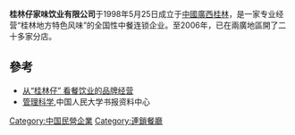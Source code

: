 '''桂林仔家味饮业有限公司'''于1998年5月25日成立于[[中國|中國]][[廣西|廣西]][[桂林|桂林]]，是一家专业经营“桂林地方特色风味”的全国性中餐连锁企业。至2006年，已在兩廣地區開了二十多家分店。

==參考==
*[http://www.cnki.com.cn/Article/CJFDTotal-GGDG200102019.htm 从“桂林仔” 看餐饮业的品牌经营] {{Wayback|url=http://www.cnki.com.cn/Article/CJFDTotal-GGDG200102019.htm |date=20170927160013 }}
*[https://books.google.com/books?id=QNl5AAAAIAAJ&q=%22%E6%A1%82%E6%9E%97%E4%BB%94%22+-inpublisher:icon&dq=%22%E6%A1%82%E6%9E%97%E4%BB%94%22+-inpublisher:icon&hl=zh-CN&sa=X&ved=0ahUKEwjSjseU57fWAhUIf5AKHWo9CLkQ6AEINjAD 管理科学],中国人民大学书报资料中心
{{Food-company-stub}}
[[Category:中国民營企業|Category:中国民營企業]]
[[Category:連鎖餐廳|Category:連鎖餐廳]]